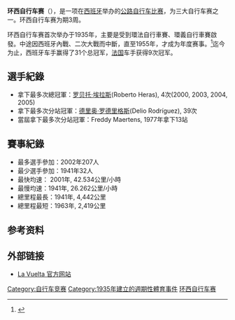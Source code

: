 {{noteTA
|T=zh-hans:环西自行车赛; zh-hk:環西單車賽; zh-tw:環西自由車賽;
|1=zh-hans:自行车; zh-tw:自由車; zh-hk:單車;
|2=zh-hans:环西自行车赛; zh-hk:環西單車賽; zh-tw:環西自由車賽;
}}
{{Infobox Cycling Race
| name          = Vuelta a España
| current_event = 
| image         = 
| image_caption = 
| date          = 8-9月（自1995年起）
| region        = [[西班牙|西班牙]]
| english       = Tour of Spain
| localnames    = Vuelta Ciclista a España {{es icon}}
| nickname      = La ''Vuelta''
| discipline    = [[公路自行车比赛|公路]]
| competition   = [[UCI世界巡回赛|UCI世界巡回赛]]
| type          = UCI Grand Tour
| organiser     = Unipublic
| director      = [[Víctor_Cordero|Víctor Cordero]]
| first         = {{start date|1935}}
| number        = 74 (截至2019年)
| final         =
| firstwinner   = {{flagathlete|[[Gustaaf_Deloor|Gustaaf Deloor]]|BEL}}
| mostwins      = {{unbulleted list|{{flagathlete|[[Roberto_Heras|Roberto Heras]]|ESP}}|(4次)}}
| mostrecent    = {{flagathlete|[[普里莫日·羅格里奇|普里莫日·羅格里奇]]|SLO}}
}}
'''环西自行车赛'''（{{lang-es|Vuelta a España}}），是一项在[[西班牙|西班牙]]举办的[[公路自行车运动|公路自行车比赛]]，为三大自行车赛之一。环西自行车赛为期3周。

环西自行车赛首次举办于1935年，主要是受到環法自行車賽、環義自行車賽啟發。中途因西班牙內戰、二次大戰而中斷，直至1955年，才成为年度赛事。<ref>{{Cite web|url=http://www.santinisms.tw/Blog_Detail.aspx?ID=104ab700-b00c-4834-84b1-1128a5e588a1&ParentID=f2043a89-2312-43d3-b34d-96212c4c36b5|title=環西大賽(LA VUELTA) 報你知|accessdate=2017-08-17|author=|date=|publisher=|archive-date=2017-08-17|archive-url=https://web.archive.org/web/20170817080628/http://www.santinisms.tw/Blog_Detail.aspx?ID=104ab700-b00c-4834-84b1-1128a5e588a1&ParentID=f2043a89-2312-43d3-b34d-96212c4c36b5|dead-url=no}}</ref>迄今为止，西班牙车手赢得了31个总冠军，[[法国|法国]]车手获得9次冠军。

== 選手紀錄 ==
* 拿下最多次總冠軍：[[罗贝托·埃拉斯|罗贝托·埃拉斯]](Roberto Heras), 4次(2000, 2003, 2004, 2005)
* 拿下最多次分站冠軍：[[德里奥·罗德里格斯|德里奥·罗德里格斯]](Delio Rodríguez), 39次
* 當屆拿下最多次分站冠軍：Freddy Maertens, 1977年拿下13站

== 賽事紀錄 ==
* 最多選手參加：2002年207人
* 最少選手參加：1941年32人
* 最快均速： 2001年, 42.534公里/小時
* 最慢均速：1941年, 26.262公里/小時
* 總里程最長：1941年, 4,442公里
* 總里程最短：1963年, 2,419公里

== 参考资料 ==
{{Reflist}}

== 外部链接 ==
* [http://www.lavuelta.com/ La Vuelta 官方网站] {{Wayback|url=http://www.lavuelta.com/ |date=20120119040428 }}

{{环西自行车赛}}
{{世界自行車賽}}
{{自行车运动}}

[[Category:自行车竞赛|Category:自行车竞赛]]
[[Category:1935年建立的週期性體育事件|Category:1935年建立的週期性體育事件]]
[[Category:环西自行车赛|]]